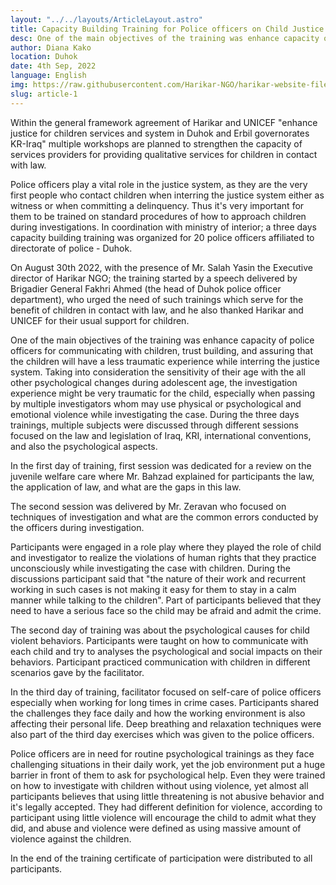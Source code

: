 ```yaml
---
layout: "../../layouts/ArticleLayout.astro"
title: Capacity Building Training for Police officers on Child Justice Standards.
desc: One of the main objectives of the training was enhance capacity of police officers for communicating with children, trust building, and assuring that the children will have a less traumatic experience while interring the justice system.
author: Diana Kako
location: Duhok
date: 4th Sep, 2022
language: English
img: https://raw.githubusercontent.com/Harikar-NGO/harikar-website-files/main/articles/article-1/presenting-group-working-results.webp
slug: article-1
---
```


Within the general framework agreement of Harikar and UNICEF "enhance
justice for children services and system in Duhok and Erbil governorates
KR-Iraq" multiple workshops are planned to strengthen the capacity of
services providers for providing qualitative services for children in
contact with law.

Police officers play a vital role in the justice system, as they are the
very first people who contact children when interring the justice system
either as witness or when committing a delinquency. Thus it's very
important for them to be trained on standard procedures of how to
approach children during investigations. In coordination with ministry
of interior; a three days capacity building training was organized for
20 police officers affiliated to directorate of police - Duhok.

On August 30th 2022, with the presence of Mr. Salah Yasin the
Executive director of Harikar NGO; the training started by a speech
delivered by Brigadier General Fakhri Ahmed (the head of Duhok police
officer department), who urged the need of such trainings which serve
for the benefit of children in contact with law, and he also thanked
Harikar and UNICEF for their usual support for children.

One of the main objectives of the training was enhance capacity of
police officers for communicating with children, trust building, and
assuring that the children will have a less traumatic experience while
interring the justice system. Taking into consideration the sensitivity
of their age with the all other psychological changes during adolescent
age, the investigation experience might be very traumatic for the child,
especially when passing by multiple investigators whom may use physical
or psychological and emotional violence while investigating the case.
During the three days trainings, multiple subjects were discussed
through different sessions focused on the law and legislation of Iraq,
KRI, international conventions, and also the psychological aspects.

In the first day of training, first session was dedicated for a review
on the juvenile welfare care where Mr. Bahzad explained for participants
the law, the application of law, and what are the gaps in this law.

The second session was delivered by Mr. Zeravan who focused on
techniques of investigation and what are the common errors conducted by
the officers during investigation.

Participants were engaged in a role play where they played the role of
child and investigator to realize the violations of human rights that
they practice unconsciously while investigating the case with children.
During the discussions participant said that "the nature of their work
and recurrent working in such cases is not making it easy for them to
stay in a calm manner while talking to the children". Part of
participants believed that they need to have a serious face so the child
may be afraid and admit the crime.

The second day of training was about the psychological causes for child
violent behaviors. Participants were taught on how to communicate with
each child and try to analyses the psychological and social impacts on
their behaviors. Participant practiced communication with children in
different scenarios gave by the facilitator.

In the third day of training, facilitator focused on self-care of police
officers especially when working for long times in crime cases.
Participants shared the challenges they face daily and how the working
environment is also affecting their personal life. Deep breathing and
relaxation techniques were also part of the third day exercises which
was given to the police officers.

Police officers are in need for routine psychological trainings as they
face challenging situations in their daily work, yet the job environment
put a huge barrier in front of them to ask for psychological help. Even
they were trained on how to investigate with children without using
violence, yet almost all participants believes that using little
threatening is not abusive behavior and it's legally accepted. They had
different definition for violence, according to participant using little
violence will encourage the child to admit what they did, and abuse and
violence were defined as using massive amount of violence against the
children.

In the end of the training certificate of participation were distributed
to all participants.
